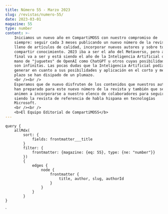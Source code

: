 ```yaml
---
title: Número 55 - Marzo 2023
slug: /revistas/numero-55/
date: 2023-03-01
magazine: 55
type: number
content: >-
    Iniciamos un nuevo año en CompartiMOSS con nuestro compromiso de
    siempre: seguir cada 3 meses publicando un nuevo número de la revista
    lleno de artículos de calidad, incorporar nuevos autores y sobre todo
    compartir conocimiento. 2023 iba a ser el año del Metaverso, pero al
    final va a ser y está siendo el año de la Inteligencia Artificial de la
    mano de "juguetes" de OpenAI como ChatGPT u otros cuyas posibilidades
    son infinitas. Las pocas dudas que la Inteligencia Artificial podía
    generar en cuanto a sus posibilidades y aplicación en el corto y medio
    plazo se han disipado de un plumazo.
    <br /><br />
    Esperamos que de nuevo disfruten de los contenidos que nuestros autores
    han preparado para este nuevo número de la revista y también que se
    animen a incorporarse a nuestro elenco de colaboradores para seguir
    siendo la revista de referencia de habla hispana en tecnologías
    Microsoft.
    <br /><br />
    <b>El Equipo Editorial de CompartiMOSS</b>
---
```



<NumberHeader frontmatter={props.pageContext.frontmatter} />

<ViewArticles articles={props.data.allMdx} title="Índice" />

<ViewPartners />

    query {
        allMdx(    
            sort: {
                fields: frontmatter___title
            }
            filter: {
                frontmatter: {magazine: {eq: 55}, type: {ne: "number"}}
            }) 
            {
                edges {
                    node {
                        frontmatter {
                            title, author, slug, authorId
                        }      
                    }
                }
            }
    }
`

